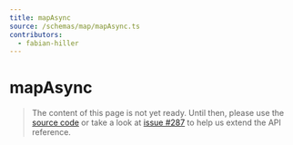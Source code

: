 ```yaml
---
title: mapAsync
source: /schemas/map/mapAsync.ts
contributors:
  - fabian-hiller
---
```


# mapAsync

> The content of this page is not yet ready. Until then, please use the [source code](https://github.com/fabian-hiller/valibot/blob/main/library/src/schemas/map/mapAsync.ts) or take a look at [issue #287](https://github.com/fabian-hiller/valibot/issues/287) to help us extend the API reference.
